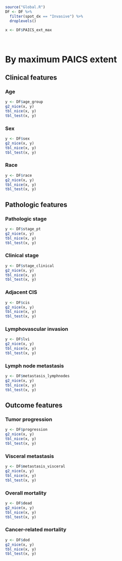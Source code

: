 ```r
source("Global.R")
DF <- DF %>% 
  filter(spot_dx == "Invasive") %>% 
  droplevels()

x <- DF$PAICS_ext_max

```

\   

# By maximum PAICS extent {.tabset .tabset-pills .tabset-fade}
## Clinical features {.tabset .tabset-pills .tabset-fade}
### Age
```r
y <- DF$age_group
g2_nice(x, y)
tbl_nice(x, y)
tbl_test(x, y)
```

### Sex
```r
y <- DF$sex
g2_nice(x, y)
tbl_nice(x, y)
tbl_test(x, y)
```

### Race
```r
y <- DF$race
g2_nice(x, y)
tbl_nice(x, y)
tbl_test(x, y)
```

## Pathologic features {.tabset .tabset-pills .tabset-fade}
### Pathologic stage
```r
y <- DF$stage_pt
g2_nice(x, y)
tbl_nice(x, y)
tbl_test(x, y)
```

### Clinical stage
```r
y <- DF$stage_clinical
g2_nice(x, y)
tbl_nice(x, y)
tbl_test(x, y)
```

### Adjacent CIS
```r
y <- DF$cis
g2_nice(x, y)
tbl_nice(x, y)
tbl_test(x, y)
```

### Lymphovascular invasion
```r
y <- DF$lvi
g2_nice(x, y)
tbl_nice(x, y)
tbl_test(x, y)
```

### Lymph node metastasis
```r
y <- DF$metastasis_lymphnodes
g2_nice(x, y)
tbl_nice(x, y)
tbl_test(x, y)
```

## Outcome features {.tabset .tabset-pills .tabset-fade}
### Tumor progression
```r
y <- DF$progression
g2_nice(x, y)
tbl_nice(x, y)
tbl_test(x, y)
```

### Visceral metastasis
```r
y <- DF$metastasis_visceral
g2_nice(x, y)
tbl_nice(x, y)
tbl_test(x, y)
```

### Overall mortality
```r
y <- DF$dead
g2_nice(x, y)
tbl_nice(x, y)
tbl_test(x, y)
```

### Cancer-related mortality
```r
y <- DF$dod
g2_nice(x, y)
tbl_nice(x, y)
tbl_test(x, y)
```
